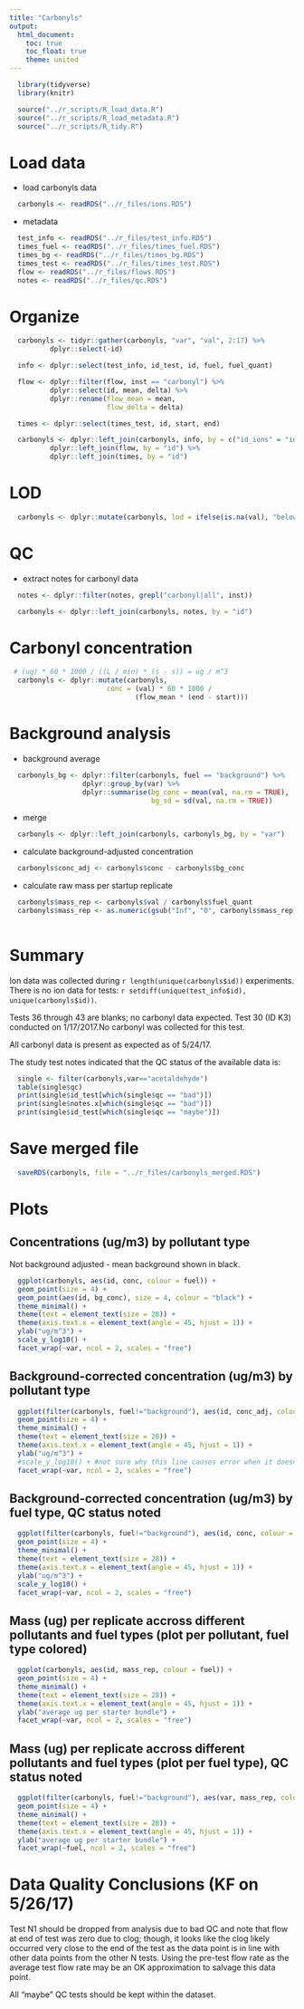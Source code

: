 ```yaml
---
title: "Carbonyls"
output:
  html_document:
    toc: true
    toc_float: true
    theme: united
---
```


```r
  library(tidyverse)
  library(knitr)
```

```r
  source("../r_scripts/R_load_data.R")
  source("../r_scripts/R_load_metadata.R")
  source("../r_scripts/R_tidy.R")
```

# Load data

* load carbonyls data

```r
  carbonyls <- readRDS("../r_files/ions.RDS")
```

* metadata

```r
  test_info <- readRDS("../r_files/test_info.RDS")
  times_fuel <- readRDS("../r_files/times_fuel.RDS")
  times_bg <- readRDS("../r_files/times_bg.RDS")
  times_test <- readRDS("../r_files/times_test.RDS")
  flow <- readRDS("../r_files/flows.RDS")
  notes <- readRDS("../r_files/qc.RDS")
```

# Organize

```r
  carbonyls <- tidyr::gather(carbonyls, "var", "val", 2:17) %>%
          dplyr::select(-id)

  info <- dplyr::select(test_info, id_test, id, fuel, fuel_quant)

  flow <- dplyr::filter(flow, inst == "carbonyl") %>%
          dplyr::select(id, mean, delta) %>%
          dplyr::rename(flow_mean = mean,
                        flow_delta = delta)

  times <- dplyr::select(times_test, id, start, end)

  carbonyls <- dplyr::left_join(carbonyls, info, by = c("id_ions" = "id_test")) %>%
          dplyr::left_join(flow, by = "id") %>%
          dplyr::left_join(times, by = "id")
```

# LOD

```r
  carbonyls <- dplyr::mutate(carbonyls, lod = ifelse(is.na(val), "below", "above"))
```

# QC

* extract notes for carbonyl data

```r
  notes <- dplyr::filter(notes, grepl("carbonyl|all", inst))

  carbonyls <- dplyr::left_join(carbonyls, notes, by = "id")
```

# Carbonyl concentration

```r
 # (ug) * 60 * 1000 / ((L / min) * (s - s)) = ug / m^3
  carbonyls <- dplyr::mutate(carbonyls, 
                        conc = (val) * 60 * 1000 /
                               (flow_mean * (end - start)))
```

# Background analysis

*  background average

```r
  carbonyls_bg <- dplyr::filter(carbonyls, fuel == "background") %>%
                  dplyr::group_by(var) %>%
                  dplyr::summarise(bg_conc = mean(val, na.rm = TRUE),
                                   bg_sd = sd(val, na.rm = TRUE))
```

* merge

```r
  carbonyls <- dplyr::left_join(carbonyls, carbonyls_bg, by = "var")
```

* calculate background-adjusted concentration

```r
  carbonyls$conc_adj <- carbonyls$conc - carbonyls$bg_conc
```

* calculate raw mass per startup replicate

```r
  carbonyls$mass_rep <- carbonyls$val / carbonyls$fuel_quant
  carbonyls$mass_rep <- as.numeric(gsub("Inf", "0", carbonyls$mass_rep))
  
```

# Summary

Ion data was collected during `r length(unique(carbonyls$id))` experiments. There is no ion data for tests: `r setdiff(unique(test_info$id), unique(carbonyls$id))`.

Tests 36 through 43 are blanks; no carbonyl data expected.
Test 30 (ID K3) conducted on 1/17/2017.No carbonyl was collected for this test.

All carbonyl data is present as expected as of 5/24/17.

The study test notes indicated that the QC status of the available data is:

```r
  single <- filter(carbonyls,var=="acetaldehyde")
  table(single$qc) 
  print(single$id_test[which(single$qc == "bad")])
  print(single$notes.x[which(single$qc == "bad")])
  print(single$id_test[which(single$qc == "maybe")])
```


# Save merged file

```r
  saveRDS(carbonyls, file = "../r_files/carbonyls_merged.RDS")
```

# Plots

## Concentrations (ug/m3) by pollutant type

Not background adjusted -  mean background shown in black.

```r
  ggplot(carbonyls, aes(id, conc, colour = fuel)) +
  geom_point(size = 4) +
  geom_point(aes(id, bg_conc), size = 4, colour = "black") +
  theme_minimal() +
  theme(text = element_text(size = 28)) +
  theme(axis.text.x = element_text(angle = 45, hjust = 1)) +
  ylab("ug/m^3") +
  scale_y_log10() +
  facet_wrap(~var, ncol = 2, scales = "free")
```

## Background-corrected concentration (ug/m3) by pollutant type

```r
  ggplot(filter(carbonyls, fuel!="background"), aes(id, conc_adj, colour = fuel)) +
  geom_point(size = 4) +
  theme_minimal() +
  theme(text = element_text(size = 28)) +
  theme(axis.text.x = element_text(angle = 45, hjust = 1)) +
  ylab("ug/m^3") +
  #scale_y_log10() + #not sure why this line causes error when it doesn't on previous and following graph...
  facet_wrap(~var, ncol = 2, scales = "free")
```

## Background-corrected concentration (ug/m3) by fuel type, QC status noted

```r
  ggplot(filter(carbonyls, fuel!="background"), aes(id, conc, colour = qc)) +
  geom_point(size = 4) +
  theme_minimal() +
  theme(text = element_text(size = 28)) +
  theme(axis.text.x = element_text(angle = 45, hjust = 1)) +
  ylab("ug/m^3") +
  scale_y_log10() +
  facet_wrap(~var, ncol = 2, scales = "free")
```

## Mass (ug) per replicate accross different pollutants and fuel types (plot per pollutant, fuel type colored) 

```r
  ggplot(carbonyls, aes(id, mass_rep, colour = fuel)) +
  geom_point(size = 4) +
  theme_minimal() +
  theme(text = element_text(size = 28)) +
  theme(axis.text.x = element_text(angle = 45, hjust = 1)) +
  ylab("average ug per starter bundle") +
  facet_wrap(~var, ncol = 2, scales = "free")
```

## Mass (ug) per replicate accross different pollutants and fuel types (plot per fuel type), QC status noted
```r
  ggplot(filter(carbonyls, fuel!="background"), aes(var, mass_rep, colour = qc)) +
  geom_point(size = 4) +
  theme_minimal() +
  theme(text = element_text(size = 28)) +
  theme(axis.text.x = element_text(angle = 45, hjust = 1)) +
  ylab("average ug per starter bundle") +
  facet_wrap(~fuel, ncol = 2, scales = "free")
```

# Data Quality Conclusions (KF on 5/26/17)

Test N1 should be dropped from analysis due to bad QC and note that flow at end of test was zero due to clog; though, it looks like the clog likely occurred very close to the end of the test as the data point is in line with other data points from the other N tests. Using the pre-test flow rate as the average test flow rate may be an OK approximation to salvage this data point.

All "maybe" QC tests should be kept within the dataset.
